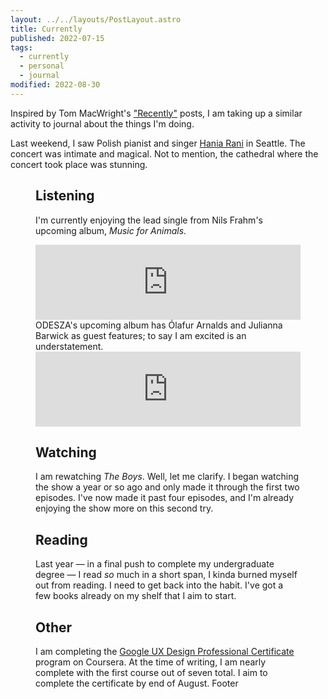 ```yaml
---
layout: ../../layouts/PostLayout.astro
title: Currently
published: 2022-07-15
tags:
  - currently
  - personal
  - journal
modified: 2022-08-30
---
```



Inspired by Tom MacWright's ["Recently"](https://macwright.com/2022/07/01/recently.html) posts, I am taking up a similar activity to journal about the things I'm doing.

Last weekend, I saw Polish pianist and singer [Hania Rani](http://haniarani.com/) in Seattle. The concert was intimate and magical. Not to mention, the cathedral where the concert took place was stunning.

<Figure
	image={{
		id: '0822b8b8-3797-4c66-5935-e9a49293c200',
		alt: 'A picture from the inside of a large cathedral as concert-goers take their seats. Twilight streams through the stained glass windows. In the center are a series of pews and chairs occupied by concert-goers. There is a piano and an assortment of synthesizers and other instruments near the alter area. Hanging chandeliers dimly glow with a warm, inviting light.',
	}}
	figClasses="full-bleed"
/>

## Listening

I'm currently enjoying the lead single from Nils Frahm's upcoming album, _Music for Animals_.

<iframe
	style="border: 0; width: 100%; height: 120px;"
	src="https://bandcamp.com/EmbeddedPlayer/track=2241613964/size=large/bgcol=ffffff/linkcol=0687f5/tracklist=false/artwork=small/transparent=true/"
	seamless
	loading="lazy"
>
	<a href="https://nilsfrahm.bandcamp.com/track/right-right-right-2">
		Right Right Right by Nils Frahm
	</a>
</iframe>
ODESZA's upcoming album has Ólafur Arnalds and Julianna Barwick as guest features; to say I am excited
is an understatement.

<iframe
	style="border: 0; width: 100%; height: 120px;"
	src="https://bandcamp.com/EmbeddedPlayer/album=1352847742/size=large/bgcol=ffffff/linkcol=0687f5/tracklist=false/artwork=small/transparent=true/"
	seamless
	loading="lazy"
>
	<a href="https://odesza.bandcamp.com/album/the-last-goodbye">The Last Goodbye by ODESZA</a>
</iframe>

## Watching

I am rewatching _The Boys_. Well, let me clarify. I began watching the show a year or so ago and only made it through the first two episodes. I've now made it past four episodes, and I'm already enjoying the show more on this second try.

## Reading

Last year — in a final push to complete my undergraduate degree — I read _so_ much in a short span, I kinda burned myself out from reading. I need to get back into the habit. I've got a few books already on my shelf that I aim to start.

## Other

I am completing the [Google UX Design Professional Certificate](https://www.coursera.org/professional-certificates/google-ux-design) program on Coursera. At the time of writing, I am nearly complete with the first course out of seven total. I aim to complete the certificate by end of August.
Footer
